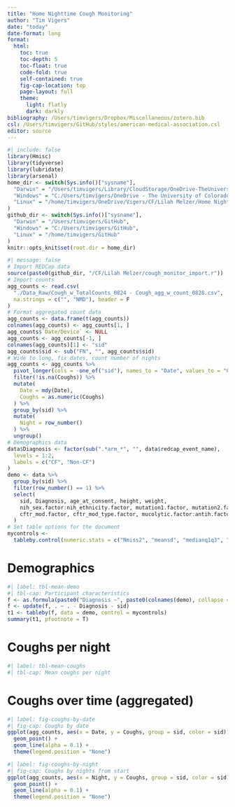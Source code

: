 ```yaml
---
title: "Home Nighttime Cough Monitoring"
author: "Tim Vigers"
date: "today"
date-format: long
format:
  html:
    toc: true
    toc-depth: 5
    toc-float: true
    code-fold: true
    self-contained: true
    fig-cap-location: top
    page-layout: full
    theme:
      light: flatly
      dark: darkly
bibliography: /Users/timvigers/Dropbox/Miscellaneous/zotero.bib
csl: /Users/timvigers/GitHub/styles/american-medical-association.csl
editor: source
---
```


```r
#| include: false
library(Hmisc)
library(tidyverse)
library(lubridate)
library(arsenal)
home_dir <- switch(Sys.info()["sysname"],
  "Darwin" = "/Users/timvigers/Library/CloudStorage/OneDrive-TheUniversityofColoradoDenver/Vigers/CF/Lilah Melzer/Home Nighttime Cough Monitoring",
  "Windows" = "C:/Users/timvigers/OneDrive - The University of Colorado Denver/Vigers/CF/Lilah Melzer/Home Nighttime Cough Monitoring",
  "Linux" = "/home/timvigers/OneDrive/Vigers/CF/Lilah Melzer/Home Nighttime Cough Monitoring"
)
github_dir <- switch(Sys.info()["sysname"],
  "Darwin" = "/Users/timvigers/GitHub",
  "Windows" = "C:/Users/timvigers/GitHub",
  "Linux" = "/home/timvigers/GitHub"
)
knitr::opts_knit$set(root.dir = home_dir)
```

```r
#| message: false
# Import REDCap data
source(paste0(github_dir, "/CF/Lilah Melzer/cough_monitor_import.r"))
# Import counts
agg_counts <- read.csv(
  "./Data_Raw/Cough_w_TotalCounts_0824 - Cough_agg_w_count_0828.csv",
  na.strings = c("", "NMD"), header = F
)
# Format aggregated count data
agg_counts <- data.frame(t(agg_counts))
colnames(agg_counts) <- agg_counts[1, ]
agg_counts$`Date/Device` <- NULL
agg_counts <- agg_counts[-1, ]
colnames(agg_counts)[1] <- "sid"
agg_counts$sid <- sub("FN", "", agg_counts$sid)
# Wide to long, fix dates, count number of nights
agg_counts <- agg_counts %>%
  pivot_longer(cols = -one_of("sid"), names_to = "Date", values_to = "Coughs") %>%
  filter(!is.na(Coughs)) %>%
  mutate(
    Date = mdy(Date),
    Coughs = as.numeric(Coughs)
  ) %>%
  group_by(sid) %>%
  mutate(
    Night = row_number()
  ) %>%
  ungroup()
# Demographics data
data$Diagnosis <- factor(sub(".*arm_*", "", data$redcap_event_name),
  levels = 1:2,
  labels = c("CF", "Non-CF")
)
demo <- data %>%
  group_by(sid) %>%
  filter(row_number() == 1) %>%
  select(
    sid, Diagnosis, age_at_consent, height, weight,
    nih_sex.factor:nih_ethnicity.factor, mutation1.factor, mutation2.factor,
    cftr_mod.factor, cftr_mod_type.factor, mucolytic.factor:antih.factor
  )
# Set table options for the document
mycontrols <-
  tableby.control(numeric.stats = c("Nmiss2", "meansd", "medianq1q3", "range"))
```

# Demographics

```r
#| label: tbl-mean-demo
#| tbl-cap: Participant characteristics
f <- as.formula(paste0("Diagnosis ~", paste0(colnames(demo), collapse = "+")))
f <- update(f, . ~ . - Diagnosis - sid)
t1 <- tableby(f, data = demo, control = mycontrols)
summary(t1, pfootnote = T)
```

# Coughs per night

```r
#| label: tbl-mean-coughs
#| tbl-cap: Mean coughs per night
```

# Coughs over time (aggregated)

```r
#| label: fig-coughs-by-date
#| fig-cap: Coughs by date
ggplot(agg_counts, aes(x = Date, y = Coughs, group = sid, color = sid)) +
  geom_point() +
  geom_line(alpha = 0.1) +
  theme(legend.position = "None")
```

```r
#| label: fig-coughs-by-night
#| fig-cap: Coughs by nights from start
ggplot(agg_counts, aes(x = Night, y = Coughs, group = sid, color = sid)) +
  geom_point() +
  geom_line(alpha = 0.1) +
  theme(legend.position = "None")
```
